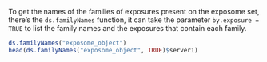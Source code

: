 To get the names of the families of exposures present on the exposome set, there's the `ds.familyNames` function, it can take the parameter `by.exposure = TRUE` to list the family names and the exposures that contain each family.

```r
ds.familyNames("exposome_object")
head(ds.familyNames("exposome_object", TRUE)$server1)
```
